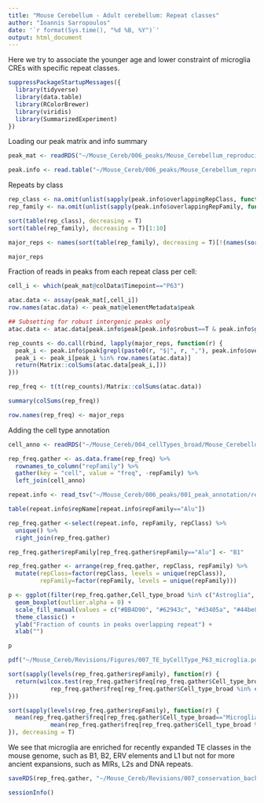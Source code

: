 ```yaml
---
title: "Mouse Cerebellum - Adult cerebellum: Repeat classes"
author: "Ioannis Sarropoulos"
date: '`r format(Sys.time(), "%d %B, %Y")`'
output: html_document
---
```


Here we try to associate the younger age and lower constraint of microglia CREs with specific repeat classes.

```r
suppressPackageStartupMessages({
  library(tidyverse)
  library(data.table)
  library(RColorBrewer)
  library(viridis)
  library(SummarizedExperiment)
})
```

Loading our peak matrix and info summary

```r
peak_mat <- readRDS("~/Mouse_Cereb/006_peaks/Mouse_Cerebellum_reproducible_peak_matrix_SE_withInfo_robustPeaks.rds")

peak.info <- read.table("~/Mouse_Cereb/006_peaks/Mouse_Cerebellum_reproducible_peaks_summary.txt", header = T, sep = "\t", stringsAsFactors = F)
```

Repeats by class

```r
rep_class <- na.omit(unlist(sapply(peak.info$overlappingRepClass, function(x) str_split(x, ",", simplify = T))))
rep_family <- na.omit(unlist(sapply(peak.info$overlappingRepFamily, function(x) str_split(x, ",", simplify = T))))

sort(table(rep_class), decreasing = T)
sort(table(rep_family), decreasing = T)[1:10]

major_reps <- names(sort(table(rep_family), decreasing = T)[!(names(sort(table(rep_family), decreasing = T)) %in% c("Low_complexity", "Simple_repeat"))][1:10])

major_reps
```

Fraction of reads in peaks from each repeat class per cell:

```r
cell_i <- which(peak_mat@colData$Timepoint=="P63")

atac.data <- assay(peak_mat[,cell_i])
row.names(atac.data) <- peak_mat@elementMetadata$peak

## Subsetting for robust intergenic peaks only
atac.data <- atac.data[peak.info$peak[peak.info$robust==T & peak.info$genomic_class=="Distal"],]

rep_counts <- do.call(rbind, lapply(major_reps, function(r) {
  peak_i <- peak.info$peak[grepl(paste0(r, "$|", r, ","), peak.info$overlappingRepFamily)]
  peak_i <- peak_i[peak_i %in% row.names(atac.data)]
  return(Matrix::colSums(atac.data[peak_i,]))
}))

rep_freq <- t(t(rep_counts)/Matrix::colSums(atac.data))

summary(colSums(rep_freq))

row.names(rep_freq) <- major_reps

```

Adding the cell type annotation

```r
cell_anno <- readRDS("~/Mouse_Cereb/004_cellTypes_broad/Mouse_Cerebellum_atac_finalCellType_annotation.rds")

rep_freq.gather <- as.data.frame(rep_freq) %>%
  rownames_to_column("repFamily") %>%
  gather(key = "cell", value = "freq", -repFamily) %>%
  left_join(cell_anno)
```

```r
repeat.info <- read_tsv("~/Mouse_Cereb/006_peaks/001_peak_annotation/repeatmasker/mm10_Repeatmasker_info.txt")

table(repeat.info$repName[repeat.info$repFamily=="Alu"])

rep_freq.gather <-select(repeat.info, repFamily, repClass) %>%
  unique() %>%
  right_join(rep_freq.gather)

rep_freq.gather$repFamily[rep_freq.gather$repFamily=="Alu"] <- "B1"

rep_freq.gather <- arrange(rep_freq.gather, repClass, repFamily) %>%
  mutate(repClass=factor(repClass, levels = unique(repClass)),
         repFamily=factor(repFamily, levels = unique(repFamily)))

p <- ggplot(filter(rep_freq.gather,Cell_type_broad %in% c("Astroglia", "GC", "Interneuron", "Microglia", "Oligodendrocyte")), aes(x=repFamily, y=freq, fill=Cell_type_broad)) +
  geom_boxplot(outlier.alpha = 0) +
  scale_fill_manual(values = c("#BB4D90", "#62943c", "#d3405a", "#44be8d", "#A692E8")) +
  theme_classic() +
  ylab("Fraction of counts in peaks overlapping repeat") +
  xlab("")

p

pdf("~/Mouse_Cereb/Revisions/Figures/007_TE_byCellType_P63_microglia.pdf", width = 12, height = 4, useDingbats = F); print(p); dev.off()
```

```r
sort(sapply(levels(rep_freq.gather$repFamily), function(r) {
  return(wilcox.test(rep_freq.gather$freq[rep_freq.gather$Cell_type_broad=="Microglia" & rep_freq.gather$repFamily==r],
            rep_freq.gather$freq[rep_freq.gather$Cell_type_broad %in% c("Astroglia", "GC", "Interneuron", "Oligodendrocyte") & rep_freq.gather$repFamily==r], alternative = "greater")$p.value)
}))

sort(sapply(levels(rep_freq.gather$repFamily), function(r) {
  mean(rep_freq.gather$freq[rep_freq.gather$Cell_type_broad=="Microglia" & rep_freq.gather$repFamily==r])/
            mean(rep_freq.gather$freq[rep_freq.gather$Cell_type_broad %in% c("Astroglia", "GC", "Interneuron", "Oligodendrocyte") & rep_freq.gather$repFamily==r])
}), decreasing = T)
```

We see that microglia are enriched for recently expanded TE classes in the mouse genome, such as B1, B2, ERV elements and L1 but not for more ancient expansions, such as MIRs, L2s and DNA repeats.

```r
saveRDS(rep_freq.gather, "~/Mouse_Cereb/Revisions/007_conservation_backgroundDist/Mouse_Cerebellum_P63_repeatClasses_byCell.rds")
```


```r
sessionInfo()
```

